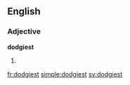 ==English==

===Adjective===
'''dodgiest'''

# {{superlative of|dodgy}}

[[fr:dodgiest]]
[[simple:dodgiest]]
[[sv:dodgiest]]